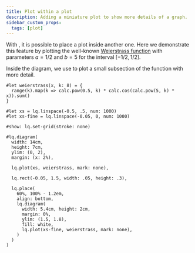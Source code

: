 ```yaml
---
title: Plot within a plot
description: Adding a miniature plot to show more details of a graph. 
sidebar_custom_props:
  tags: [plot]
---
```


With <Crossref target="lq.place" />, it is possible to place a plot inside another one. Here we demonstrate this feature by plotting the well-known [Weierstrass function](https://en.wikipedia.org/wiki/Weierstrass_function) with parameters $a=1/2$ and $b=5$ for the interval $[-1/2, 1/2]$. 

Inside the diagram, we use <Crossref target="lq.place" /> to plot a small subsection of the function with more detail. 

```example
#let weierstrass(x, k: 8) = {
  range(k).map(k => calc.pow(0.5, k) * calc.cos(calc.pow(5, k) * x)).sum()
}

#let xs = lq.linspace(-0.5, .5, num: 1000)
#let xs-fine = lq.linspace(-0.05, 0, num: 1000)

#show: lq.set-grid(stroke: none)

#lq.diagram(
  width: 14cm, 
  height: 7cm,
  ylim: (0, 2),
  margin: (x: 2%),

  lq.plot(xs, weierstrass, mark: none),

  lq.rect(-0.05, 1.5, width: .05, height: .3),

  lq.place(
    60%, 100% - 1.2em, 
    align: bottom,
    lq.diagram(
      width: 5.4cm, height: 2cm, 
      margin: 0%,
      ylim: (1.5, 1.8),
      fill: white,
      lq.plot(xs-fine, weierstrass, mark: none),
    )
  )
)
```
